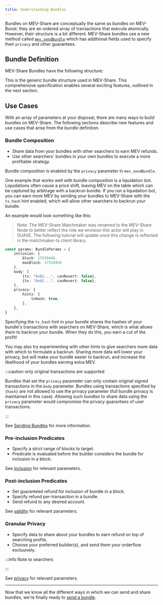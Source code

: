 ```yaml
---
title: Understanding Bundles
---
```



Bundles on MEV-Share are conceptually the same as bundles on MEV-Boost: they are an ordered array of transactions that execute atomically. However, their structure is a bit different. MEV-Share bundles use a new method called [`mev_sendBundle`](https://github.com/flashbots/mev-share/blob/main/specs/bundles/v0.1.md) which has additional fields used to specify their `privacy` and other guarantees.

## Bundle Definition

MEV-Share Bundles have the following structure:

<SendBundleRpc />

This is the generic bundle structure used in MEV-Share. This comprehensive specification enables several exciting features, outlined in the next section.

<Hints />

## Use Cases

With an array of parameters at your disposal, there are many ways to build bundles on MEV-Share. The following sections describe new features and use cases that arise from the bundle definition.

### Bundle Composition

- Share data from your bundles with other searchers to earn MEV refunds.
- Use other searchers' bundles in your own bundles to execute a more profitable strategy.

Bundle composition is enabled by the `privacy` parameter in `mev_sendBundle`.

One example that works well with bundle composition is a liquidation bot. Liquidations often cause a price shift, leaving MEV on the table which can be captured by arbitrage with a backrun bundle. If you run a liquidation bot, you can earn more MEV by sending your bundles to MEV-Share with the `tx_hash` hint enabled, which will allow other searchers to backrun your bundle.

An example would look something like this:

> Note: The MEV-Share Matchmaker was renamed to the MEV-Share Node to better reflect the role we envision this actor will play in SUAVE. The following tutorial will update once this change is reflected in the matchmaker-ts client library.

<Tabs>
<TabItem value="ts" label="matchmaker-ts">

```typescript
const params: BundleParams = {
    inclusion: {
        block: 17539448,
        maxBlock: 17539458
    },
    body: [
        {tx: "0x02...", canRevert: false},
        {tx: "0x02...", canRevert: false},
    ],
    privacy: {
        hints: {
            txHash: true,
        },
    },
}
```

</TabItem>
</Tabs>

Specifying the `tx_hash` hint in your bundle shares the hashes of your bundle's transactions with searchers on MEV-Share, which is what allows them to backrun your bundle. When they do this, you earn a cut of the profit!

You may also try experimenting with other hints to give searchers more data with which to formulate a backrun. Sharing more data will lower your privacy, but will make your bundle easier to backrun, and increase the likelihood of your bundles earning extra MEV.

:::caution only original transactions are supported

Bundles that set the `privacy` parameter can only contain original signed transactions in the `body` parameter. Bundles using transactions specified by `{hash}` are not allowed to use the privacy parameter (full bundle privacy is maintained in this case). Allowing such bundles to share data using the `privacy` parameter would compromise the privacy guarantees of user transactions.

:::

See [Sending Bundles](/flashbots-mev-share/searchers/sending-bundles#share-bundle-data) for more information.

### Pre-inclusion Predicates

- Specify a strict range of blocks to target.
- Predicate is evaluated before the builder considers the bundle for inclusion in a block.

See [inclusion](/flashbots-mev-share/searchers/understanding-bundles#bundle-definition) for relevant parameters.

### Post-inclusion Predicates

- Set guaranteed refund for inclusion of bundle in a block.
- Specify refund per-transaction in a bundle.
- Send refund to any desired account.

See [validity](/flashbots-mev-share/searchers/understanding-bundles#bundle-definition) for relevant parameters.

### Granular Privacy

- Specify data to share about your bundles to earn refund on top of searching profits.
- Choose your preferred builder(s), and send them your orderflow exclusively.

:::info Note to searchers

<BuilderInheritance />

:::

See [privacy](/flashbots-mev-share/searchers/understanding-bundles#bundle-definition) for relevant parameters.

---

Now that we know all the different ways in which we can send and share bundles, we're finally ready to [send a bundle](/flashbots-mev-share/searchers/sending-bundles).
